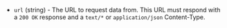 <!-- Code generated from the comments of the Config struct in datasource/http/data.go; DO NOT EDIT MANUALLY -->

- `url` (string) - The URL to request data from. This URL must respond with a `200 OK` response and a `text/*` or `application/json` Content-Type.

<!-- End of code generated from the comments of the Config struct in datasource/http/data.go; -->
